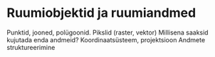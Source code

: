 # Ruumiobjektid ja ruumiandmed {#ruumiobjektid}

Punktid, jooned, polügoonid.
Pikslid (raster, vektor)
Millisena saaksid kujutada enda andmeid?
Koordinaatsüsteem, projektsioon
Andmete struktureerimine 
